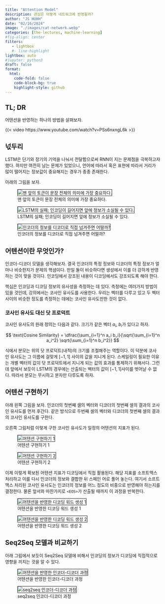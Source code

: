 ```yaml
---
title: "Attention Model" 
description: 관심은 어떻게 네트워크에 반영될까?
author: "JS HUHH"
date: "02/16/2024"
image: "./images/cat-network.webp"
categories: [the-lectures, machine-learning]
#fig-align: center
filters:
   - lightbox
   #- line-highlight
lightbox: auto
#jupyter: python3
draft: false
format:
  html:
    code-fold: false
    code-block-bg: true
    highlight-style: github
---
```


## TL; DR

어텐션을 반영하는 하나의 방법을 살펴보자. 

{{< video https://www.youtube.com/watch?v=PSs6nxngL6k >}}

## 넋두리 

LSTM은 단기와 장기의 기억을 나눠서 전달함으로써 RNN이 지는 문제점을 극복하고자 했다. 하지만 여전히 남는 문제가 있었으니, 언어에 따라서 혹은 표현에 따라서 거리가 많이 떨어지는 정보값이 중요해지는 경우가 종종 존재한다. 

아래의 그림을 보자. 

::: {layout="[[5, -1, 5, -1, 5]]" layout-valign="bottom"}
![맨 앞의 토큰이 문장 전체의 의미에 가장 중요하다.](./images/attention/01.png){ style="border: 1px solid #000;" }

![LSTM의 실패; 인코딩이 길어지면 앞에 정보가 소실될 수 있다.](./images/attention/02.png){ style="border: 1px solid #000;" }

![인코더의 정보를 디코더로 직접 넘겨주면 어떨까?](./images/attention/03.png){ style="border: 1px solid #000;" }
:::

## 어텐션이란 무엇인가? 

인코더-디코더 모델을 생각해보자. 결국 인코더의 특정 정보와 디코더의 특정 정보가 얼마나 비슷한지가 문제의 핵셤이다. 만일 둘이 비슷하다면 생성에서 이를 더 강하게 반영하는 것이 맞을 것이다. 인코딩에서 강조된 내용이 디코딩에서도 강조되도록 해야 한다. 

핵심은 인코딩과 디코딩 정보의 유사성을 측정하는 데 있다. 측정에는 여러가지 방법이 있을 것인데, 강의에서는 코사인 유사도를 사용한다. 우리는 벡터를 다루고 있고 두 벡터 사이의 비슷한 정도를 측정하는 데에는 코사인 유사도만한 것이 없다. 

### 코사인 유사도 대신 닷 프로덕트 

코사인 유사도의 원래 정의는 다음과 같다. 크기가 같은 벡터 $a_i$, $b_i$가 있다고 하자. 

$$
\text{Cosine Similarity} = \dfrac{\sum_{i=1}^n a_i b_i}{\sqrt{\sum_{i=1}^n a_i^2} \sqrt{\sum_{i=1}^n b_i^2}}
$$

식에서 분모는 위의 닷 프로덕트(내적)의 크기를 조절해주는 역할이다. 이 덕분에 코사인 유사도는 그 이름에 걸맞게 $[-1, 1]$ 사이의 값을 지니게 된다. 스케일링이 필요한 이유는 개별 벡터의 값이 닷 프로덕트에서 지니게 되는 값의 효과를 통제하기 위해서다. 그런데 앞에서 보듯이 LSTM의 경우에는 산출되는 벡터의 값이 $[-1,1]$사이를 벗어날 수 없다. 따라서 분모는 무시하고 분자만 다루도록 하자. 

## 어텐션 구현하기 

아래 왼쪽 그림을 보자. 인코더의 첫번째 셀의 벡터와 디코더의 첫번째 셀의 결과의 코사인 유사도를 먼저 후간다. 같은 방식으로 두번째 셀의 벡터와 디코더의 첫번째 셀의 결과의 코사인 유사도를 구한다.

오른쪽 그림처럼 이렇게 구한 코사인 유사도가 일정의 어텐션의 지표가 된다. 

::: {layout="[[5, -1, 5]]" layout-valign="bottom"}
![어텐션 구현하기 1](./images/attention/04.png){ style="border: 1px solid #000;" }

![어텐션 구현하기 2](./images/attention/05.png){ style="border: 1px solid #000;" }
:::

이제 이렇게 확보된 어텐션 지표가 디코딩에서 직접 활용된다. 해당 지표를 소프트맥스 처리하고 이를 다시 인코더의 정보와 결합한 뒤 스페인 어로 풀어 놓는다. 여기서 소프트맥스 처리된 코사인 유사도는 인코더의 정보를 어느 정도의 비중으로 반영해야 하는지를 결정한다. 물론 앞서와 마찬가지로 `<EOS>`가 산출될 때까지 이 과정을 반복한다. 

::: {layout="[[5, -1, 5]]" layout-valign="bottom"}
![어텐션을 반영한 디코딩 워드 생성 1](./images/attention/06.png){ style="border: 1px solid #000;" }

![어텐션을 반영한 디코딩 워드 생성 2](./images/attention/07.png){ style="border: 1px solid #000;" }
:::

## Seq2Seq 모델과 비교하기 

아래 그림에서 보듯이 Seq2Seq 모델에 비해서 인코딩의 정보가 디코딩에 직접적으로 영향을 끼치는 것을 알 수 있다. 

::: {layout="[[5, -1, 5]]" layout-valign="bottom"}
![어텐션을 반영한 인코더-디코더 과정](./images/attention/08.png){ style="border: 1px solid #000;" }

![seq2seq 인코더-디코더 과정](./images/seq2seq/10.png){ style="border: 1px solid #000;" }
:::
